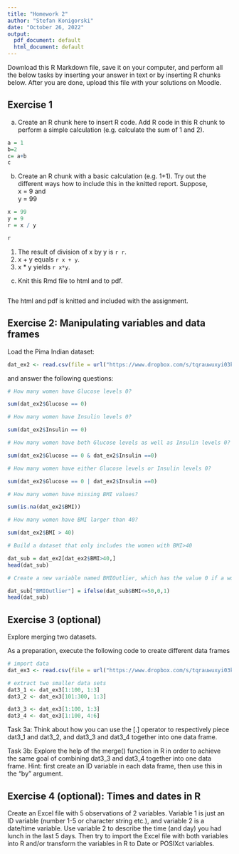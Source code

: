 ```yaml
---
title: "Homework 2"
author: "Stefan Konigorski"
date: "October 26, 2022"
output:
  pdf_document: default
  html_document: default
---
```


Download this R Markdown file, save it on your computer, and perform all the below tasks by inserting your answer in text or by inserting R chunks below. After you are done, upload this file with your solutions on Moodle.

## Exercise 1

a) Create an R chunk here to insert R code. Add R code in this R chunk to perform a simple calculation (e.g. calculate the sum of 1 and 2).
```r
a = 1
b=2
c= a+b
c
```

b) Create an R chunk with a basic calculation (e.g. 1+1). Try out the different ways how to include this in the knitted report.
Suppose,\
 x = 9 and\
 y = 99\
```r
x = 99
y = 9
r = x / y

r
```
1. The result of division of x by y is `r r`.\
2. x + y equals `r x + y`.\
3. x * y yields `r x*y`.\

c) Knit this Rmd file to html and to pdf.
```r
```
The html and pdf is knitted and included with the assignment.


## Exercise 2: Manipulating variables and data frames

Load the Pima Indian dataset:

```r
dat_ex2 <- read.csv(file = url("https://www.dropbox.com/s/tqrauwuxyi03kee/Pima_diabetes.csv?dl=1"))
```

and answer the following questions:

```r
# How many women have Glucose levels 0?

sum(dat_ex2$Glucose == 0)

# How many women have Insulin levels 0?

sum(dat_ex2$Insulin == 0)

# How many women have both Glucose levels as well as Insulin levels 0?

sum(dat_ex2$Glucose == 0 & dat_ex2$Insulin ==0)

# How many women have either Glucose levels or Insulin levels 0?

sum(dat_ex2$Glucose == 0 | dat_ex2$Insulin ==0)

# How many women have missing BMI values?

sum(is.na(dat_ex2$BMI))

# How many women have BMI larger than 40?

sum(dat_ex2$BMI > 40)

# Build a dataset that only includes the women with BMI>40

dat_sub = dat_ex2[dat_ex2$BMI>40,]
head(dat_sub)

# Create a new variable named BMIOutlier, which has the value 0 if a women has BMI smaller or equal 50, and 1 if she has BMI higher than 50

dat_sub["BMIOutlier"] = ifelse(dat_sub$BMI<=50,0,1)
head(dat_sub)
```

## Exercise 3 (optional)

Explore merging two datasets.

As a preparation, execute the following code to create different data frames

```r
# import data
dat_ex3 <- read.csv(file = url("https://www.dropbox.com/s/tqrauwuxyi03kee/Pima_diabetes.csv?dl=1"))

# extract two smaller data sets
dat3_1 <- dat_ex3[1:100, 1:3]
dat3_2 <- dat_ex3[101:300, 1:3]

dat3_3 <- dat_ex3[1:100, 1:3]
dat3_4 <- dat_ex3[1:100, 4:6]
```

Task 3a: Think about how you can use the [.] operator to respectively piece dat3_1 and dat3_2, and dat3_3 and dat3_4 together into one data frame.

Task 3b: Explore the help of the merge() function in R in order to achieve the same goal of combining dat3_3 and dat3_4 together into one data frame. Hint: first create an ID variable in each data frame, then use this in the "by" argument.

## Exercise 4 (optional): Times and dates in R

Create an Excel file with 5 observations of 2 variables. Variable 1 is just an ID variable (number 1-5 or character string etc.), and variable 2 is a date/time variable. Use variable 2 to describe the time (and day) you had lunch in the last 5 days. Then try to import the Excel file with both variables into R and/or transform the variables in R to Date or POSIXct variables.

